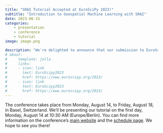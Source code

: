 ```yaml
---
title: "SRAI Tutorial Accepted at EuroSciPy 2023!"
subtitle: "Introduction to Geospatial Machine Learning with SRAI"
date: 2023-06-15
categories:
    - presentation
    - conference
    - tutorial
image: image.png

description: "We're delighted to announce that our submission to EuroSciPy 2023 has been accepted! We'll be presenting a tutorial on geospatial machine learning with SRAI."
# about:
#     template: jolla
#     links:
#     - icon: link
#       text: EuroScipy2023
#       href: https://www.euroscipy.org/2023/
#     - icon: link
#       text: EuroScipy2023
#       href: https://www.euroscipy.org/2023/
---
```



The conference takes place from Monday, August 14, to Friday, August 18, in Basel, Switzerland. We'll be presenting our tutorial on the first day, Monday, August 14 at 10:30 AM (Europe/Berlin).
You can find more information on the conference's [main website](https://www.euroscipy.org/2023) and the [schedule page](https://pretalx.com/euroscipy-2023/schedule/). We hope to see you there!
